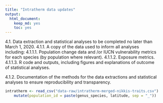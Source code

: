 ```yaml
---
title: "Intratherm data updates"
output: 
  html_document: 
    keep_md: yes
    toc: yes
---
```


4.1. Data extraction and statistical analyses to be completed no later than March 1, 2020.
4.1.1. A copy of the data used to inform all analyses including:
4.1.1.1. Population change data and /or IUCN vulnerability metrics for each species (by population where relevant).
4.1.1.2. Exposure metrics.
4.1.1.3. R code and outputs, including figures and explanations of outcome of statistical analyses.


4.1.2. Documentation of the methods for the data extractions and statistical analyses to ensure reproducibility and transparency.


```r
intratherm <- read_csv("data-raw/intratherm-merged-nikkis-traits.csv") %>%
	mutate(population_id = paste(genus_species, latitude, sep = "_"))
```

